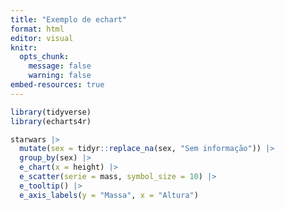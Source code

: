 ```yaml
---
title: "Exemplo de echart"
format: html
editor: visual
knitr:
  opts_chunk: 
    message: false
    warning: false
embed-resources: true
---
```

```r
library(tidyverse)
library(echarts4r)
```

```r
starwars |> 
  mutate(sex = tidyr::replace_na(sex, "Sem informação")) |> 
  group_by(sex) |> 
  e_chart(x = height) |> 
  e_scatter(serie = mass, symbol_size = 10) |> 
  e_tooltip() |> 
  e_axis_labels(y = "Massa", x = "Altura")
```

